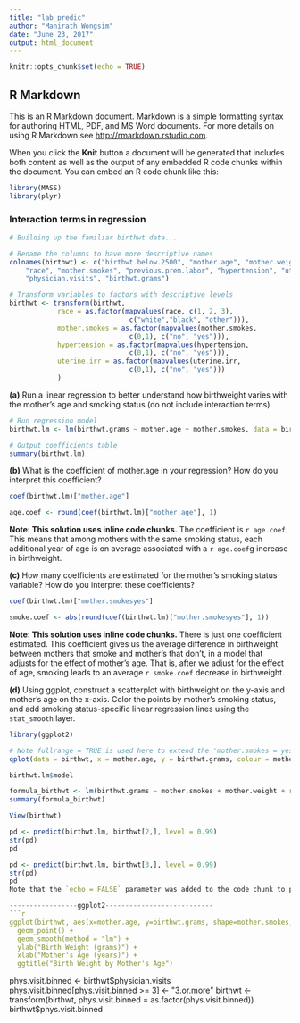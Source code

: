 ```yaml
---
title: "lab_predic"
author: "Manirath Wongsim"
date: "June 23, 2017"
output: html_document
---
```


```r
knitr::opts_chunk$set(echo = TRUE)
```

## R Markdown

This is an R Markdown document. Markdown is a simple formatting syntax for authoring HTML, PDF, and MS Word documents. For more details on using R Markdown see <http://rmarkdown.rstudio.com>.

When you click the **Knit** button a document will be generated that includes both content as well as the output of any embedded R code chunks within the document. You can embed an R code chunk like this:

```r
library(MASS)
library(plyr)
```

### Interaction terms in regression

```r
# Building up the familiar birthwt data...

# Rename the columns to have more descriptive names
colnames(birthwt) <- c("birthwt.below.2500", "mother.age", "mother.weight", 
    "race", "mother.smokes", "previous.prem.labor", "hypertension", "uterine.irr", 
    "physician.visits", "birthwt.grams")

# Transform variables to factors with descriptive levels
birthwt <- transform(birthwt, 
            race = as.factor(mapvalues(race, c(1, 2, 3), 
                              c("white","black", "other"))),
            mother.smokes = as.factor(mapvalues(mother.smokes, 
                              c(0,1), c("no", "yes"))),
            hypertension = as.factor(mapvalues(hypertension, 
                              c(0,1), c("no", "yes"))),
            uterine.irr = as.factor(mapvalues(uterine.irr, 
                              c(0,1), c("no", "yes")))
            )
```

**(a)** Run a linear regression to better understand how birthweight varies with the mother's age and smoking status (do not include interaction terms).

```r
# Run regression model
birthwt.lm <- lm(birthwt.grams ~ mother.age + mother.smokes, data = birthwt)

# Output coefficients table
summary(birthwt.lm)

```

**(b)** What is the coefficient of mother.age in your regression?  How do you interpret this coefficient?

```r
coef(birthwt.lm)["mother.age"]

age.coef <- round(coef(birthwt.lm)["mother.age"], 1)
```

**Note: This solution uses inline code chunks.** The coefficient is `r age.coef`.  This means that among mothers with the same smoking status, each additional year of age is on average associated with a `r age.coef`g increase in birthweight. 

**(c)** How many coefficients are estimated for the mother's smoking status variable?  How do you interpret these coefficients?

```r
coef(birthwt.lm)["mother.smokesyes"]

smoke.coef <- abs(round(coef(birthwt.lm)["mother.smokesyes"], 1))
```

**Note: This solution uses inline code chunks.**  There is just one coefficient estimated.  This coefficient gives us the average difference in birthweight between mothers that smoke and mother's that don't, in a model that adjusts for the effect of mother's age.  That is, after we adjust for the effect of age, smoking leads to an average `r smoke.coef` decrease in birthweight.  

**(d)** Using ggplot, construct a scatterplot with birthweight on the y-axis and mother's age on the x-axis.  Color the points by mother's smoking status, and add smoking status-specific linear regression lines using the `stat_smooth` layer.

```r
library(ggplot2)

# Note fullrange = TRUE is used here to extend the 'mother.smokes = yes' line beyond the maximum age (35) in this group
qplot(data = birthwt, x = mother.age, y = birthwt.grams, colour = mother.smokes) + stat_smooth(method = "lm", fullrange = TRUE)
```

```r
birthwt.lm$model
```

```r

formula_birthwt <- lm(birthwt.grams ~ mother.smokes + mother.weight + race, data=birthwt)
summary(formula_birthwt)

```

```r
View(birthwt)
```

```r
pd <- predict(birthwt.lm, birthwt[2,], level = 0.99)
str(pd)
pd

pd <- predict(birthwt.lm, birthwt[3,], level = 0.99)
str(pd)
pd
Note that the `echo = FALSE` parameter was added to the code chunk to prevent printing of the R code that generated the plot.

-----------------ggplot2---------------------------
```r
ggplot(birthwt, aes(x=mother.age, y=birthwt.grams, shape=mother.smokes, color=mother.smokes)) + 
  geom_point() + 
  geom_smooth(method = "lm") + 
  ylab("Birth Weight (grams)") + 
  xlab("Mother's Age (years)") + 
  ggtitle("Birth Weight by Mother's Age") 
```

phys.visit.binned <- birthwt$physician.visits
phys.visit.binned[phys.visit.binned >= 3] <- "3.or.more"
birthwt <- transform(birthwt, phys.visit.binned = as.factor(phys.visit.binned))
birthwt$phys.visit.binned
